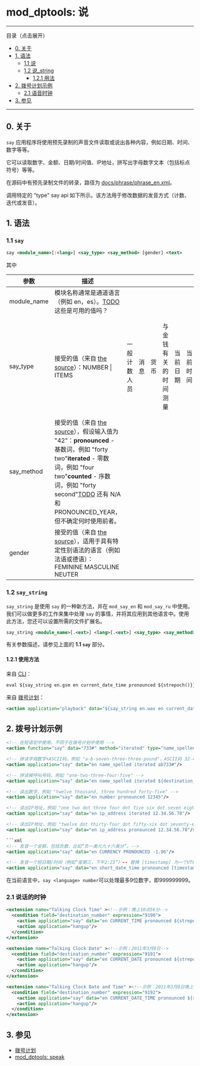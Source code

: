 # mod_dptools: 说

---

目录（点击展开）

* [0\. 关于](#0-关于)
* [1\. 语法](#1-语法)
   * [1.1 说](#11-说-)
   * [1.2 说\_string](#12-说_string-)
      * [1.2.1 用法](#121-用法)
* [2\. 拨号计划示例](#2-拨号计划示例)
   * [2.1 语音时钟](#21-语音时钟)
* [3\. 参见](#3-参见)

---

## 0\. 关于

`say` 应用程序将使用预先录制的声音文件读取或说出各种内容，例如日期、时间、数字等等。

它可以读取数字、金额、日期/时间值、IP地址，拼写出字母数字文本（包括标点符号）等等。

在源码中有预先录制文件的转录，路径为 [docs/phrase/phrase\_en.xml](https://github.com/signalwire/freeswitch/blob/master/docs/phrase/phrase%5Fen.xml)。

调用特定的 "type" say api 如下所示。该方法用于修改数据的发音方式（计数、迭代或发音）。

## 1\. 语法

### 1.1 `say` 

```xml
say <module_name>[:<lang>] <say_type> <say_method> [gender] <text>
```

其中

| 参数         | 描述                                                                                                                                                                                                                                                                                                                                                                                                                                                                                              |     |  |     |         |   |   |           |   |   |     |                                                                                                 |
| ------------ | ------------------------------------------------------------------------------------------------------------------------------------------------------------------------------------------------------------------------------------------------------------------------------------------------------------------------------------------------------------------------------------------------------------------------------------------------------------------------------------------------- | --- | --- | --- | ----- | - | - | --------- | - | - | --- | ------------------------------------------------------------------------------------------- |
| module_name  | 模块名称通常是通道语言（例如 en，es）。[TODO](https://github.com/signalwire/freeswitch/tree/master/src/mod/say) 这些是可用的值吗？                                                                                                                                                                                                                                                                                                                                                                   |     |     |     |         |   |   |           |   |   |     |                                                                                                 |
| say_type     | 接受的值（来自 [the source](https://github.com/signalwire/freeswitch/blob/15ad4c23e259c1c2dff58f89e9124e5f36dd2e94/src/switch%5Fivr%5Fsay.c#L44)）：NUMBER \| ITEMS                                                                                                                                                                                                                                                                                                                    | 一般计数 人员         | 消息     | 货币     | 与金钱有关的  时间测量   | 当前日期       | 当前时间       | 日期和时间-当前日期时间   | 简短日期时间            | 拼写姓名       | 姓名拼音         | 电话号码         电话分机     URL     IP地址         | 邮件地址     邮政地址         | 账号                          |
| say_method   | 接受的值（来自 [the source](https://github.com/signalwire/freeswitch/blob/15ad4c23e259c1c2dff58f89e9124e5f36dd2e94/src/switch%5Fivr%5Fsay.c#L35)），假设输入值为 "42"：**pronounced** \- 基数词，例如 "forty two"**iterated** \- 零数词，例如 "four two"**counted** \- 序数词，例如 "forty second"[TODO](https://github.com/signalwire/freeswitch/tree/master/src/mod/say) 还有 N/A 和 PRONOUNCED\_YEAR，但不确定何时使用前者。 |     |     |     |         |   |   |           |   |   |     |                                                                                                 |
| gender       | 接受的值（来自 [the source](https://github.com/signalwire/freeswitch/blob/15ad4c23e259c1c2dff58f89e9124e5f36dd2e94/src/switch%5Fivr%5Fsay.c#L67)），适用于具有特定性别语法的语言（例如法语或德语）：FEMININE MASCULINE NEUTER                                                                                                                                                                                                                                                                        |     |     |     |         |   |   |           |   |   |     |                                                                                                 |

### 1.2 `say_string`

`say_string` 是使用 `say` 的一种新方法，并在 `mod_say_en` 和 `mod_say_ru` 中使用。我们可以做更多的工作来集中处理 `say` 的事情，并将其应用到其他语言中。使用此方法，您还可以设置所需的文件扩展名。

```xml
say_string <module_name>[.<ext>] <lang>[.<ext>] <say_type> <say_method> [<say_gender>] <text> 
```

有关参数描述，请参见上面的 **1.1 `say`** 部分。

#### 1.2.1 使用方法

来自 [CLI](../../Client-and-Developer-Interfaces/1048948.mdx#or)：

```xml
eval ${say_string en.gsm en current_date_time pronounced ${strepoch()}} 
```

来自 [拨号计划](../../Dialplan/XML-Dialplan/index.mdx#about)：

```xml
<action application="playback" data="${say_string en.wav en current_date_time pronounced ${strepoch()}}" /> 
```

## 2\. 拨号计划示例

```xml
<!-- 在短语宏中使用，不同于在拨号计划中使用 -->
<action function="say" data="733#" method="iterated" type="name_spelled"/>

<!-- 拼读字母数字+ASCII码，例如 "a-b-seven-three-three-pound"，ASCII码 32-47 和 58-62、92-122 -->
<action application="say" data="en name_spelled iterated ab733#"/>

<!-- 拼读被呼叫号码，例如 "one-two-three-four-five" -->
<action application="say" data="en name_spelled iterated ${destination_number}"/>

<!-- 读出数字，例如 "twelve thousand, three hundred forty-five" -->
<action application="say" data="en number pronounced 12345"/>

<!-- 读出IP地址，例如 "one two dot three four dot five six dot seven eight" -->
<action application="say" data="en ip_address iterated 12.34.56.78"/>

<!-- 读出IP地址，例如 "twelve dot thirty-four dot fifty-six dot seventy-eight" -->
<action application="say" data="en ip_address pronounced 12.34.56.78"/>

```xml
<!-- 发音一个金额，包括负数，比如“负一美元九十六美分”。-->
<action application="say" data="en CURRENCY PRONOUNCED -1.96"/>

<!-- 发音一个短日期/时间（例如“星期三，下午2:23”）-- 替换 [timestamp] 为一个UTC时间戳 -->
<action application="say" data="en short_date_time pronounced [timestamp]"/>
```

在当前语言中，`say <language> number`可以处理最多9位数字，即999999999。

### 2.1 说话的时钟

```xml
<extension name="Talking Clock Time" ><!--示例：晚上10点56分-->
  <condition field="destination_number" expression="9190">
    <action application="say" data="en CURRENT_TIME pronounced ${strepoch()}"/>
    <action application="hangup"/>
  </condition>
</extension>

<extension name="Talking Clock Date" ><!--示例：2011年3月8日-->
  <condition field="destination_number" expression="9191">
    <action application="say" data="en CURRENT_DATE pronounced ${strepoch()}"/>
    <action application="hangup"/>
  </condition>
</extension>

<extension name="Talking Clock Date and Time" ><!--示例：2011年3月8日晚上10点56分-->
  <condition field="destination_number" expression="9192">
    <action application="say" data="en CURRENT_DATE_TIME pronounced ${strepoch()}"/>
    <action application="hangup"/>
  </condition>
</extension>
```

## 3. 参见

* [拨号计划](../../Dialplan/index.mdx#0-about)
* [mod\_dptools: speak](./6587123.mdx#0-about)
```